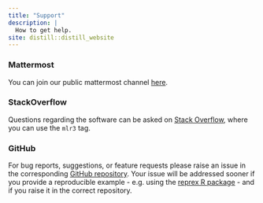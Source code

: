 ```yaml
---
title: "Support"
description: |
  How to get help.
site: distill::distill_website
---
```


### Mattermost

You can join our public mattermost channel [here](https://lmmisld-lmu-stats-slds.srv.mwn.de/mlr_invite/).

### StackOverflow

Questions regarding the software can be asked on [Stack Overflow](https://stackoverflow.com), where
you can use the `mlr3` tag.

### GitHub

For bug reports, suggestions, or feature requests please raise an issue in the corresponding
[GitHub repository](https://github.com/mlr-org). Your issue will be addressed sooner if you
provide a reproducible example - e.g. using the [reprex R package](https://github.com/tidyverse/reprex) -
and if you raise it in the correct repository.

